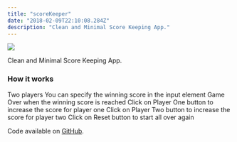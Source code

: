 ```yaml
---
title: "scoreKeeper"
date: "2018-02-09T22:10:08.284Z"
description: "Clean and Minimal Score Keeping App."
---
```


<Img
  src="/images/posts/scoreKeeper.png"
  width={2154}
  height={1232}
  caption="scoreKeeper project"
/>

Clean and Minimal Score Keeping App.

### How it works

Two players
You can specify the winning score in the input element
Game Over when the winning score is reached
Click on Player One button to increase the score for player one
Click on Player Two button to increase the score for player two
Click on Reset button to start all over again

Code available on [GitHub](https://github.com/eneax/scoreKeeper).
